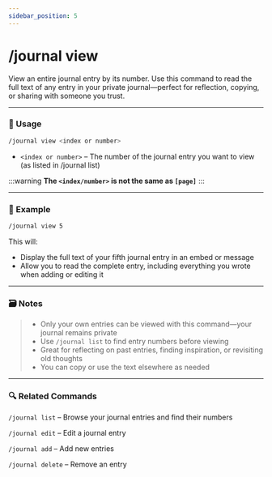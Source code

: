 ```yaml
---
sidebar_position: 5
---
```


# /journal view 

View an entire journal entry by its number. Use this command to read the full text of any entry in your private journal—perfect for reflection, copying, or sharing with someone you trust.

<hr className="md-divider-gradient" />

### 💬 Usage
```bash
/journal view <index or number>
```
- `<index or number>` – The number of the journal entry you want to view (as listed in /journal list)

:::warning
**The `<index/number>` is not the same as `[page]`**
:::

<hr className="md-divider-gradient" />

### 📌 Example
```bash
/journal view 5
```
This will:
- Display the full text of your fifth journal entry in an embed or message
- Allow you to read the complete entry, including everything you wrote when adding or editing it

<hr className="md-divider-gradient" />

### 🗃️ Notes
> - Only your own entries can be viewed with this command—your journal remains private
> - Use `/journal list` to find entry numbers before viewing
> - Great for reflecting on past entries, finding inspiration, or revisiting old thoughts
> - You can copy or use the text elsewhere as needed

<hr className="md-divider-gradient" />

### 🔍 Related Commands
`/journal list` – Browse your journal entries and find their numbers

`/journal edit` – Edit a journal entry

`/journal add` – Add new entries

`/journal delete` – Remove an entry